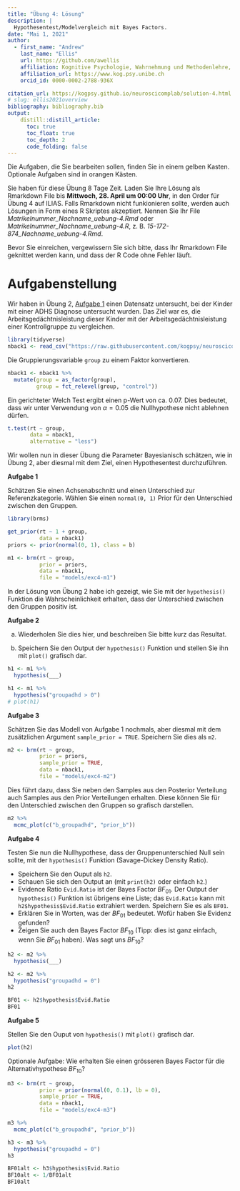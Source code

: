 ```yaml
---
title: "Übung 4: Lösung"
description: |
  Hypothesentest/Modelvergleich mit Bayes Factors.
date: "Mai 1, 2021"
author:
  - first_name: "Andrew"
    last_name: "Ellis"
    url: https://github.com/awellis
    affiliation: Kognitive Psychologie, Wahrnehmung und Methodenlehre, Universität Bern 
    affiliation_url: https://www.kog.psy.unibe.ch
    orcid_id: 0000-0002-2788-936X

citation_url: https://kogpsy.github.io/neuroscicomplab/solution-4.html
# slug: ellis2021overview
bibliography: bibliography.bib
output: 
    distill::distill_article:
      toc: true
      toc_float: true
      toc_depth: 2
      code_folding: false
---
```




:::exercise

Die Aufgaben, die Sie bearbeiten sollen, finden Sie in einem gelben Kasten. Optionale Aufgaben sind in orangen Kästen.

Sie haben für diese Übung 8 Tage Zeit. Laden Sie Ihre Lösung als Rmarkdown File bis **Mittwoch, 28. April um 00:00 Uhr**, in den Order für Übung 4 auf ILIAS. Falls Rmarkdown nicht funkionieren sollte, werden auch Lösungen in Form eines R Skriptes akzeptiert. Nennen Sie Ihr File *Matrikelnummer_Nachname_uebung-4.Rmd* oder *Matrikelnummer_Nachname_uebung-4.R*, z. B. *15-172-874_Nachname_uebung-4.Rmd*.

Bevor Sie einreichen, vergewissern Sie sich bitte, dass Ihr Rmarkdown File geknittet werden kann, und dass der R Code ohne Fehler läuft.
:::





# Aufgabenstellung

Wir haben in Übung 2, [Aufgabe 1](https://kogpsy.github.io/neuroscicomplab/solution-2.html#aufgabe-1) einen Datensatz untersucht, bei der Kinder mit einer ADHS Diagnose untersucht wurden. Das Ziel war es, die Arbeitsgedächtnisleistung dieser Kinder mit der Arbeitsgedächtnisleistung einer Kontrollgruppe zu vergleichen.


```r
library(tidyverse)
nback1 <- read_csv("https://raw.githubusercontent.com/kogpsy/neuroscicomplab/main/data/adhd-nback.csv")
```

Die Gruppierungsvariable `group` zu einem Faktor konvertieren.


```r
nback1 <- nback1 %>% 
  mutate(group = as_factor(group),
         group = fct_relevel(group, "control"))
```

Ein gerichteter Welch Test ergibt einen p-Wert von ca. 0.07. Dies bedeutet, dass wir unter Verwendung von $\alpha = 0.05$ die Nullhypothese nicht ablehnen dürfen.

```r
t.test(rt ~ group,
       data = nback1,
       alternative = "less")
```

Wir wollen nun in dieser Übung die Parameter Bayesianisch schätzen, wie in Übung 2, aber diesmal mit dem Ziel, einen Hypothesentest durchzuführen.


:::exercise
**Aufgabe 1**

Schätzen Sie einen Achsenabschnitt und einen Unterschied zur Referenzkategorie. Wählen Sie einen `normal(0, 1)` Prior für den Unterschied zwischen den Gruppen.
:::

```r
library(brms)

get_prior(rt ~ 1 + group,
          data = nback1)
priors <- prior(normal(0, 1), class = b)
```

```r
m1 <- brm(rt ~ group,
          prior = priors,
          data = nback1,
          file = "models/exc4-m1")
```




In der Lösung von Übung 2 habe ich gezeigt, wie Sie mit der `hypothesis()` Funktion die Wahrscheinlichkeit erhalten, dass der Unterschied zwischen den Gruppen positiv ist.


:::exercise
**Aufgabe 2**

a) Wiederholen Sie dies hier, und beschreiben Sie bitte kurz das Resultat.

b) Speichern Sie den Output der `hypothesis()` Funktion und stellen Sie ihn mit `plot()` grafisch dar.
:::



```r
h1 <- m1 %>% 
  hypothesis(___)
```



```r
h1 <- m1 %>% 
  hypothesis("groupadhd > 0")
# plot(h1)
```

:::exercise
**Aufgabe 3**

Schätzen Sie das Modell von Aufgabe 1 nochmals, aber diesmal mit dem zusätzlichen Argument `sample_prior = TRUE`. Speichern Sie dies als `m2`.
:::


```r
m2 <- brm(rt ~ group,
          prior = priors,
          sample_prior = TRUE,
          data = nback1,
          file = "models/exc4-m2")
```


Dies führt dazu, dass Sie neben den Samples aus den Posterior Verteilung auch Samples aus den Prior Verteilungen erhalten. Diese können Sie für den Unterschied zwischen den Gruppen so grafisch darstellen.

```r
m2 %>% 
  mcmc_plot(c("b_groupadhd", "prior_b"))
```

:::exercise
**Aufgabe 4**

Testen Sie nun die Nullhypothese, dass der Gruppenunterschied Null sein sollte, mit der `hypothesis()` Funktion (Savage-Dickey Density Ratio). 

- Speichern Sie den Ouput als `h2`.
- Schauen Sie sich den Output an (mit `print(h2)` oder einfach `h2`.)
- Evidence Ratio `Evid.Ratio` ist der Bayes Factor $BF_{01}$. Der Output der `hypothesis()` Funktion ist übrigens eine Liste; das `Evid.Ratio` kann mit `h2$hypothesis$Evid.Ratio` extrahiert werden. Speichern Sie es als `BF01`.
- Erklären Sie in Worten, was der $BF_{01}$ bedeutet. Wofür haben Sie Evidenz gefunden?
- Zeigen Sie auch den Bayes Factor $BF_{10}$ (Tipp: dies ist ganz einfach, wenn Sie $BF_{01}$ haben). Was sagt uns $BF_{10}$?
:::

```r
h2 <- m2 %>% 
  hypothesis(___)
```

```r
h2 <- m2 %>% 
  hypothesis("groupadhd = 0")
h2
```

```r
BF01 <- h2$hypothesis$Evid.Ratio
BF01
```


:::exercise
**Aufgabe 5**

Stellen Sie den Ouput von `hypothesis()` mit `plot()` grafisch dar.
:::


```r
plot(h2)
```


:::puzzle
Optionale Aufgabe: Wie erhalten Sie einen grösseren Bayes Factor für die Alternativhypothese $BF_{10}$?
:::

```r
m3 <- brm(rt ~ group,
          prior = prior(normal(0, 0.1), lb = 0),
          sample_prior = TRUE,
          data = nback1,
          file = "models/exc4-m3")
```

```r
m3 %>% 
  mcmc_plot(c("b_groupadhd", "prior_b"))
```

```r
h3 <- m3 %>% 
  hypothesis("groupadhd = 0")
h3
```
```r
BF01alt <- h3$hypothesis$Evid.Ratio
BF10alt <- 1/BF01alt
BF10alt
```

